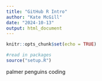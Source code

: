 ```yaml
---
title: "GitHub R Intro"
author: "Kate McGill"
date: "2024-10-13"
output: html_document
---
```


```r
knitr::opts_chunk$set(echo = TRUE)
```

```r
#read in packages
source("setup.R")
```

palmer penguins coding
